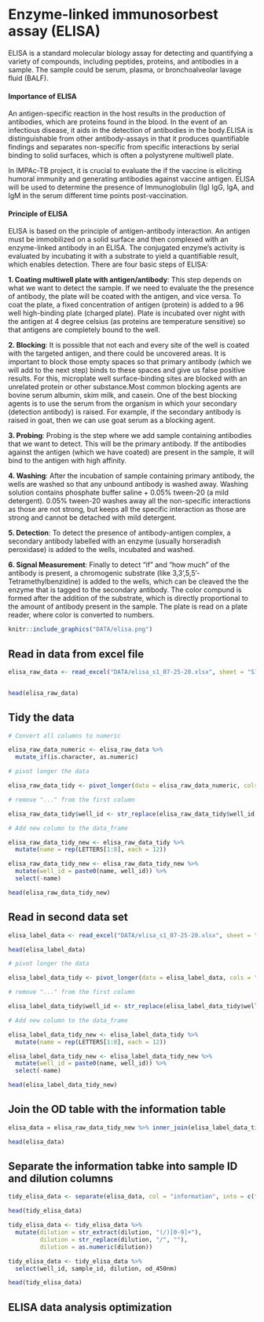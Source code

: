 # Enzyme-linked immunosorbest assay (ELISA)

ELISA is a standard molecular biology assay for detecting and quantifying a variety of compounds, including peptides, proteins, and antibodies in a sample. The sample could be serum, plasma, or bronchoalveolar lavage fluid (BALF).

#### Importance of ELISA

An antigen-specific reaction in the host results in the production of antibodies, which are proteins found in the blood. In the event of an infectious disease, it aids in the detection of antibodies in the body.ELISA is distinguishable from other antibody-assays in that it produces quantifiable findings and separates non-specific from specific interactions by serial binding to solid surfaces, which is often a polystyrene multiwell plate.

In IMPAc-TB project, it is crucial to evaluate the if the vaccine is eliciting humoral immunity and generating antibodies against vaccine antigen. ELISA will be used to determine the presence of Immunoglobulin (Ig) IgG, IgA, and IgM in the serum different time points post-vaccination. 

#### Principle of ELISA

ELISA is based on the principle of antigen-antibody interaction. An antigen must be immobilized on a solid surface and then complexed with an enzyme-linked antibody in an ELISA. The conjugated enzyme's activity is evaluated by incubating it with a substrate to yield a quantifiable result, which enables detection. There are four basic steps of ELISA:

**1. Coating multiwell plate with antigen/antibody**: This step depends on what we want to detect the sample. If we need to evaluate the the presence of antibody, the plate will be coated with the antigen, and vice versa. To coat the plate, a fixed concentration of antigen (protein) is added to a 96 well high-binding plate (charged plate). Plate is incubated over night with the antigen at 4 degree celsius (as proteins are temperature sensitive) so that antigens are completely bound to the well. 

**2. Blocking**: It is possible that not each and every site of the well is coated with the targeted antigen, and there could be uncovered areas. It is important to block those empty spaces so that primary antibody (which we will add to the next step) binds to these spaces and give us false positive results. For this, microplate well surface-binding sites are blocked with an unrelated protein or other substance.Most common blocking agents are bovine serum albumin, skim milk, and casein. One of the best blocking agents is to use the serum from the organism in which your secondary (detection antibody) is raised. For example, if the secondary antibody is raised in goat, then we can use goat serum as a blocking agent. 

**3. Probing**: Probing is the step where we add sample containing antibodies that we want to detect. This will be the primary antibody. If the antibodies against the antigen (which we have coated) are present in the sample, it will bind to the antigen with high affinity. 

**4. Washing**: After the incubation of sample containing primary antibody, the wells are washed so that any unbound antibody is washed away. Washing solution contains phosphate buffer saline + 0.05% tween-20 (a mild detergent). 0.05% tween-20 washes away all the non-specific interactions as those are not strong, but keeps all the specific interaction as those are strong and cannot be detached with mild detergent. 

**5. Detection**: To detect the presence of antibody-antigen complex, a secondary antibody labelled with an enzyme (usually horseradish peroxidase) is added to the wells, incubated and washed. 

**6. Signal Measurement**: Finally to detect "if" and "how much" of the antibody is present, a chromogenic substrate (like 3,3',5,5'-Tetramethylbenzidine) is added to the wells, which can be cleaved the the enzyme that is tagged to the secondary antibody. The color compund is formed after the addition of the substrate, which is directly proportional to the amount of antibody present in the sample. The plate is read on a plate reader, where color is converted to numbers. 

```r
knitr::include_graphics("DATA/elisa.png")
```

## Read in data from excel file

```r
elisa_raw_data <- read_excel("DATA/elisa_s1_07-25-20.xlsx", sheet = "S1", col_names = FALSE,  range = "B2:M9")


head(elisa_raw_data)
```

## Tidy the data

```r

# Convert all columns to numeric

elisa_raw_data_numeric <- elisa_raw_data %>% 
  mutate_if(is.character, as.numeric)

# pivot longer the data

elisa_raw_data_tidy <- pivot_longer(data = elisa_raw_data_numeric, cols = "...1":"...12", names_to = "well_id", values_to = "od_450nm")

# remove "..." from the first column

elisa_raw_data_tidy$well_id <- str_replace(elisa_raw_data_tidy$well_id, "...", "")

# Add new column to the data_frame

elisa_raw_data_tidy_new <- elisa_raw_data_tidy %>%
  mutate(name = rep(LETTERS[1:8], each = 12))

elisa_raw_data_tidy_new <- elisa_raw_data_tidy_new %>%
  mutate(well_id = paste0(name, well_id)) %>%
  select(-name)

head(elisa_raw_data_tidy_new)

```
## Read in second data set

```r
elisa_label_data <- read_excel("DATA/elisa_s1_07-25-20.xlsx", sheet = "S1", col_names = FALSE,  range = "Q2:AB9")

head(elisa_label_data)
```

```r
# pivot longer the data

elisa_label_data_tidy <- pivot_longer(data = elisa_label_data, cols = "...1":"...12", names_to = "well_id", values_to = "information")

# remove "..." from the first column

elisa_label_data_tidy$well_id <- str_replace(elisa_label_data_tidy$well_id, "...", "")

# Add new column to the data_frame

elisa_label_data_tidy_new <- elisa_label_data_tidy %>%
  mutate(name = rep(LETTERS[1:8], each = 12))

elisa_label_data_tidy_new <- elisa_label_data_tidy_new %>%
  mutate(well_id = paste0(name, well_id)) %>%
  select(-name)

head(elisa_label_data_tidy_new)
```

## Join the OD table with the information table

```r

elisa_data = elisa_raw_data_tidy_new %>% inner_join(elisa_label_data_tidy_new, by="well_id")

head(elisa_data)
```

## Separate the information tabke into sample ID and dilution columns

```r
tidy_elisa_data <- separate(elisa_data, col = "information", into = c("sample_id", "dilution"), sep = "\\(")

head(tidy_elisa_data)
```
```r
tidy_elisa_data <- tidy_elisa_data %>%
  mutate(dilution = str_extract(dilution, "(/)[0-9]+"),
         dilution = str_replace(dilution, "/", ""),
         dilution = as.numeric(dilution))

tidy_elisa_data <- tidy_elisa_data %>%
  select(well_id, sample_id, dilution, od_450nm)

head(tidy_elisa_data)
```

## ELISA data analysis optimization


